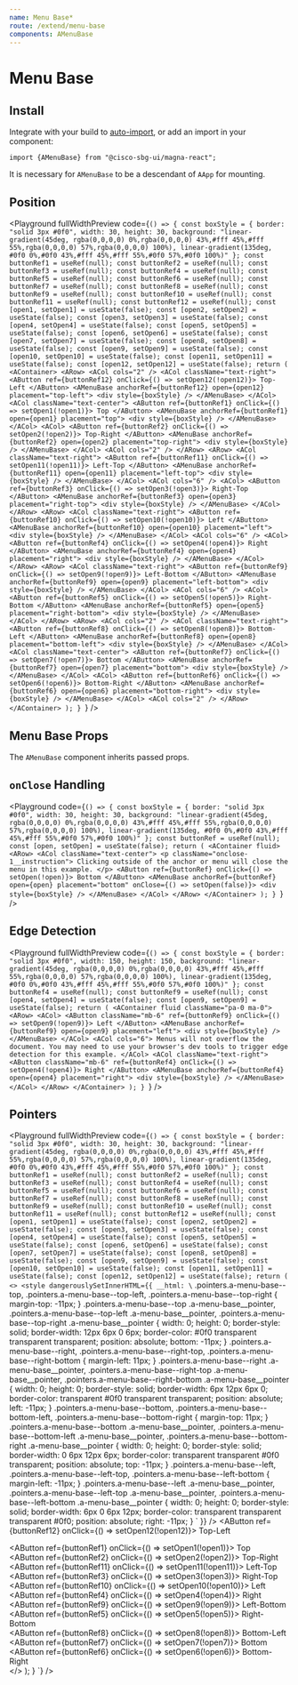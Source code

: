 ```yaml
---
name: Menu Base*
route: /extend/menu-base
components: AMenuBase
---
```


# Menu Base

## Install

Integrate with your build to [auto-import](/#integrating), or add an import in your component:

```
import {AMenuBase} from "@cisco-sbg-ui/magna-react";
```

It is necessary for `AMenuBase` to be a descendant of `AApp` for mounting.

## Position

<Playground
  fullWidthPreview
  code={`() => {
  const boxStyle = {
    border: "solid 3px #0f0",
    width: 30,
    height: 30,
    background:
      "linear-gradient(45deg, rgba(0,0,0,0) 0%,rgba(0,0,0,0) 43%,#fff 45%,#fff 55%,rgba(0,0,0,0) 57%,rgba(0,0,0,0) 100%), linear-gradient(135deg, #0f0 0%,#0f0 43%,#fff 45%,#fff 55%,#0f0 57%,#0f0 100%)"
  };
  const buttonRef1 = useRef(null);
  const buttonRef2 = useRef(null);
  const buttonRef3 = useRef(null);
  const buttonRef4 = useRef(null);
  const buttonRef5 = useRef(null);
  const buttonRef6 = useRef(null);
  const buttonRef7 = useRef(null);
  const buttonRef8 = useRef(null);
  const buttonRef9 = useRef(null);
  const buttonRef10 = useRef(null);
  const buttonRef11 = useRef(null);
  const buttonRef12 = useRef(null);
  const [open1, setOpen1] = useState(false);
  const [open2, setOpen2] = useState(false);
  const [open3, setOpen3] = useState(false);
  const [open4, setOpen4] = useState(false);
  const [open5, setOpen5] = useState(false);
  const [open6, setOpen6] = useState(false);
  const [open7, setOpen7] = useState(false);
  const [open8, setOpen8] = useState(false);
  const [open9, setOpen9] = useState(false);
  const [open10, setOpen10] = useState(false);
  const [open11, setOpen11] = useState(false);
  const [open12, setOpen12] = useState(false);
  return (
    <AContainer>
      <ARow>
        <ACol cols="2" />
        <ACol className="text-right">
          <AButton ref={buttonRef12} onClick={() => setOpen12(!open12)}>
            Top-Left
          </AButton>
          <AMenuBase
            anchorRef={buttonRef12}
            open={open12}
            placement="top-left">
            <div style={boxStyle} />
          </AMenuBase>
        </ACol>
        <ACol className="text-center">
          <AButton ref={buttonRef1} onClick={() => setOpen1(!open1)}>
            Top
          </AButton>
          <AMenuBase anchorRef={buttonRef1} open={open1} placement="top">
            <div style={boxStyle} />
          </AMenuBase>
        </ACol>
        <ACol>
          <AButton ref={buttonRef2} onClick={() => setOpen2(!open2)}>
            Top-Right
          </AButton>
          <AMenuBase
            anchorRef={buttonRef2}
            open={open2}
            placement="top-right">
            <div style={boxStyle} />
          </AMenuBase>
        </ACol>
        <ACol cols="2" />
      </ARow>
      <ARow>
        <ACol className="text-right">
          <AButton ref={buttonRef11} onClick={() => setOpen11(!open11)}>
            Left-Top
          </AButton>
          <AMenuBase
            anchorRef={buttonRef11}
            open={open11}
            placement="left-top">
            <div style={boxStyle} />
          </AMenuBase>
        </ACol>
        <ACol cols="6" />
        <ACol>
          <AButton ref={buttonRef3} onClick={() => setOpen3(!open3)}>
            Right-Top
          </AButton>
          <AMenuBase
            anchorRef={buttonRef3}
            open={open3}
            placement="right-top">
            <div style={boxStyle} />
          </AMenuBase>
        </ACol>
      </ARow>
      <ARow>
        <ACol className="text-right">
          <AButton ref={buttonRef10} onClick={() => setOpen10(!open10)}>
            Left
          </AButton>
          <AMenuBase anchorRef={buttonRef10} open={open10} placement="left">
            <div style={boxStyle} />
          </AMenuBase>
        </ACol>
        <ACol cols="6" />
        <ACol>
          <AButton ref={buttonRef4} onClick={() => setOpen4(!open4)}>
            Right
          </AButton>
          <AMenuBase anchorRef={buttonRef4} open={open4} placement="right">
            <div style={boxStyle} />
          </AMenuBase>
        </ACol>
      </ARow>
      <ARow>
        <ACol className="text-right">
          <AButton ref={buttonRef9} onClick={() => setOpen9(!open9)}>
            Left-Bottom
          </AButton>
          <AMenuBase
            anchorRef={buttonRef9}
            open={open9}
            placement="left-bottom">
            <div style={boxStyle} />
          </AMenuBase>
        </ACol>
        <ACol cols="6" />
        <ACol>
          <AButton ref={buttonRef5} onClick={() => setOpen5(!open5)}>
            Right-Bottom
          </AButton>
          <AMenuBase
            anchorRef={buttonRef5}
            open={open5}
            placement="right-bottom">
            <div style={boxStyle} />
          </AMenuBase>
        </ACol>
      </ARow>
      <ARow>
        <ACol cols="2" />
        <ACol className="text-right">
          <AButton ref={buttonRef8} onClick={() => setOpen8(!open8)}>
            Bottom-Left
          </AButton>
          <AMenuBase
            anchorRef={buttonRef8}
            open={open8}
            placement="bottom-left">
            <div style={boxStyle} />
          </AMenuBase>
        </ACol>
        <ACol className="text-center">
          <AButton ref={buttonRef7} onClick={() => setOpen7(!open7)}>
            Bottom
          </AButton>
          <AMenuBase anchorRef={buttonRef7} open={open7} placement="bottom">
            <div style={boxStyle} />
          </AMenuBase>
        </ACol>
        <ACol>
          <AButton ref={buttonRef6} onClick={() => setOpen6(!open6)}>
            Bottom-Right
          </AButton>
          <AMenuBase
            anchorRef={buttonRef6}
            open={open6}
            placement="bottom-right">
            <div style={boxStyle} />
          </AMenuBase>
        </ACol>
        <ACol cols="2" />
      </ARow>
    </AContainer>
  );
}
`}
/>

## Menu Base Props

The `AMenuBase` component inherits passed props.

<Props of="AMenuBase" />

## `onClose` Handling

<Playground
  code={`() => {
  const boxStyle = {
    border: "solid 3px #0f0",
    width: 30,
    height: 30,
    background:
      "linear-gradient(45deg, rgba(0,0,0,0) 0%,rgba(0,0,0,0) 43%,#fff 45%,#fff 55%,rgba(0,0,0,0) 57%,rgba(0,0,0,0) 100%), linear-gradient(135deg, #0f0 0%,#0f0 43%,#fff 45%,#fff 55%,#0f0 57%,#0f0 100%)"
  };
  const buttonRef = useRef(null);
  const [open, setOpen] = useState(false);
  return (
    <AContainer fluid>
      <ARow>
        <ACol className="text-center">
          <p className="onclose-1__instruction">
            Clicking outside of the anchor or menu will close the menu in this
            example.
          </p>
          <AButton ref={buttonRef} onClick={() => setOpen(!open)}>
            Bottom
          </AButton>
          <AMenuBase
            anchorRef={buttonRef}
            open={open}
            placement="bottom"
            onClose={() => setOpen(false)}>
            <div style={boxStyle} />
          </AMenuBase>
        </ACol>
      </ARow>
    </AContainer>
  );
}
`}
/>

## Edge Detection

<Playground
  fullWidthPreview
  code={`() => {
  const boxStyle = {
    border: "solid 3px #0f0",
    width: 150,
    height: 150,
    background:
      "linear-gradient(45deg, rgba(0,0,0,0) 0%,rgba(0,0,0,0) 43%,#fff 45%,#fff 55%,rgba(0,0,0,0) 57%,rgba(0,0,0,0) 100%), linear-gradient(135deg, #0f0 0%,#0f0 43%,#fff 45%,#fff 55%,#0f0 57%,#0f0 100%)"
  };
  const buttonRef4 = useRef(null);
  const buttonRef9 = useRef(null);
  const [open4, setOpen4] = useState(false);
  const [open9, setOpen9] = useState(false);
  return (
    <AContainer fluid className="pa-0 ma-0">
      <ARow>
        <ACol>
          <AButton
            className="mb-6"
            ref={buttonRef9}
            onClick={() => setOpen9(!open9)}>
            Left
          </AButton>
          <AMenuBase anchorRef={buttonRef9} open={open9} placement="left">
            <div style={boxStyle} />
          </AMenuBase>
        </ACol>
        <ACol cols="6">
          Menus will not overflow the document. You may need to use your
          browser's dev tools to trigger edge detection for this example.
        </ACol>
        <ACol className="text-right">
          <AButton
            className="mb-6"
            ref={buttonRef4}
            onClick={() => setOpen4(!open4)}>
            Right
          </AButton>
          <AMenuBase anchorRef={buttonRef4} open={open4} placement="right">
            <div style={boxStyle} />
          </AMenuBase>
        </ACol>
      </ARow>
    </AContainer>
  );
}
`}
/>

## Pointers

<Playground
  fullWidthPreview
  code={`() => {
  const boxStyle = {
    border: "solid 3px #0f0",
    width: 30,
    height: 30,
    background:
      "linear-gradient(45deg, rgba(0,0,0,0) 0%,rgba(0,0,0,0) 43%,#fff 45%,#fff 55%,rgba(0,0,0,0) 57%,rgba(0,0,0,0) 100%), linear-gradient(135deg, #0f0 0%,#0f0 43%,#fff 45%,#fff 55%,#0f0 57%,#0f0 100%)"
  };
  const buttonRef1 = useRef(null);
  const buttonRef2 = useRef(null);
  const buttonRef3 = useRef(null);
  const buttonRef4 = useRef(null);
  const buttonRef5 = useRef(null);
  const buttonRef6 = useRef(null);
  const buttonRef7 = useRef(null);
  const buttonRef8 = useRef(null);
  const buttonRef9 = useRef(null);
  const buttonRef10 = useRef(null);
  const buttonRef11 = useRef(null);
  const buttonRef12 = useRef(null);
  const [open1, setOpen1] = useState(false);
  const [open2, setOpen2] = useState(false);
  const [open3, setOpen3] = useState(false);
  const [open4, setOpen4] = useState(false);
  const [open5, setOpen5] = useState(false);
  const [open6, setOpen6] = useState(false);
  const [open7, setOpen7] = useState(false);
  const [open8, setOpen8] = useState(false);
  const [open9, setOpen9] = useState(false);
  const [open10, setOpen10] = useState(false);
  const [open11, setOpen11] = useState(false);
  const [open12, setOpen12] = useState(false);
  return (
    <>
      <style
        dangerouslySetInnerHTML={{
          __html: \`
    .pointers.a-menu-base--top,
    .pointers.a-menu-base--top-left,
    .pointers.a-menu-base--top-right {
      margin-top: -11px;
    }
    .pointers.a-menu-base--top .a-menu-base__pointer,
    .pointers.a-menu-base--top-left .a-menu-base__pointer,
    .pointers.a-menu-base--top-right .a-menu-base__pointer {
      width: 0;
      height: 0;
      border-style: solid;
      border-width: 12px 6px 0 6px;
      border-color: #0f0 transparent transparent transparent;
      position: absolute;
      bottom: -11px;
    }
    .pointers.a-menu-base--right,
    .pointers.a-menu-base--right-top,
    .pointers.a-menu-base--right-bottom {
      margin-left: 11px;
    }
    .pointers.a-menu-base--right .a-menu-base__pointer,
    .pointers.a-menu-base--right-top .a-menu-base__pointer,
    .pointers.a-menu-base--right-bottom .a-menu-base__pointer {
      width: 0;
      height: 0;
      border-style: solid;
      border-width: 6px 12px 6px 0;
      border-color: transparent #0f0 transparent transparent;
      position: absolute;
      left: -11px;
    }
    .pointers.a-menu-base--bottom,
    .pointers.a-menu-base--bottom-left,
    .pointers.a-menu-base--bottom-right {
      margin-top: 11px;
    }
    .pointers.a-menu-base--bottom .a-menu-base__pointer,
    .pointers.a-menu-base--bottom-left .a-menu-base__pointer,
    .pointers.a-menu-base--bottom-right .a-menu-base__pointer {
      width: 0;
      height: 0;
      border-style: solid;
      border-width: 0 6px 12px 6px;
      border-color: transparent transparent #0f0 transparent;
      position: absolute;
      top: -11px;
    }
    .pointers.a-menu-base--left,
    .pointers.a-menu-base--left-top,
    .pointers.a-menu-base--left-bottom {
      margin-left: -11px;
    }
    .pointers.a-menu-base--left .a-menu-base__pointer,
    .pointers.a-menu-base--left-top .a-menu-base__pointer,
    .pointers.a-menu-base--left-bottom .a-menu-base__pointer {
      width: 0;
      height: 0;
      border-style: solid;
      border-width: 6px 0 6px 12px;
      border-color: transparent transparent transparent #0f0;
      position: absolute;
      right: -11px;
    }
  \`
        }}
      />
      <AContainer>
        <ARow>
          <ACol cols="2" />
          <ACol className="text-right">
            <AButton ref={buttonRef12} onClick={() => setOpen12(!open12)}>
              Top-Left
            </AButton>
            <AMenuBase
              anchorRef={buttonRef12}
              className="pointers"
              open={open12}
              placement="top-left"
              pointer>
              <div style={boxStyle} />
            </AMenuBase>
          </ACol>
          <ACol className="text-center">
            <AButton ref={buttonRef1} onClick={() => setOpen1(!open1)}>
              Top
            </AButton>
            <AMenuBase
              anchorRef={buttonRef1}
              className="pointers"
              open={open1}
              placement="top"
              pointer>
              <div style={boxStyle} />
            </AMenuBase>
          </ACol>
          <ACol>
            <AButton ref={buttonRef2} onClick={() => setOpen2(!open2)}>
              Top-Right
            </AButton>
            <AMenuBase
              anchorRef={buttonRef2}
              className="pointers"
              open={open2}
              placement="top-right"
              pointer>
              <div style={boxStyle} />
            </AMenuBase>
          </ACol>
          <ACol cols="2" />
        </ARow>
        <ARow>
          <ACol className="text-right">
            <AButton ref={buttonRef11} onClick={() => setOpen11(!open11)}>
              Left-Top
            </AButton>
            <AMenuBase
              anchorRef={buttonRef11}
              className="pointers"
              open={open11}
              placement="left-top"
              pointer>
              <div style={boxStyle} />
            </AMenuBase>
          </ACol>
          <ACol cols="6" />
          <ACol>
            <AButton ref={buttonRef3} onClick={() => setOpen3(!open3)}>
              Right-Top
            </AButton>
            <AMenuBase
              anchorRef={buttonRef3}
              className="pointers"
              open={open3}
              placement="right-top"
              pointer>
              <div style={boxStyle} />
            </AMenuBase>
          </ACol>
        </ARow>
        <ARow>
          <ACol className="text-right">
            <AButton ref={buttonRef10} onClick={() => setOpen10(!open10)}>
              Left
            </AButton>
            <AMenuBase
              anchorRef={buttonRef10}
              className="pointers"
              open={open10}
              placement="left"
              pointer>
              <div style={boxStyle} />
            </AMenuBase>
          </ACol>
          <ACol cols="6" />
          <ACol>
            <AButton ref={buttonRef4} onClick={() => setOpen4(!open4)}>
              Right
            </AButton>
            <AMenuBase
              anchorRef={buttonRef4}
              className="pointers"
              open={open4}
              placement="right"
              pointer>
              <div style={boxStyle} />
            </AMenuBase>
          </ACol>
        </ARow>
        <ARow>
          <ACol className="text-right">
            <AButton ref={buttonRef9} onClick={() => setOpen9(!open9)}>
              Left-Bottom
            </AButton>
            <AMenuBase
              anchorRef={buttonRef9}
              className="pointers"
              open={open9}
              placement="left-bottom"
              pointer>
              <div style={boxStyle} />
            </AMenuBase>
          </ACol>
          <ACol cols="6" />
          <ACol>
            <AButton ref={buttonRef5} onClick={() => setOpen5(!open5)}>
              Right-Bottom
            </AButton>
            <AMenuBase
              anchorRef={buttonRef5}
              className="pointers"
              open={open5}
              placement="right-bottom"
              pointer>
              <div style={boxStyle} />
            </AMenuBase>
          </ACol>
        </ARow>
        <ARow>
          <ACol cols="2" />
          <ACol className="text-right">
            <AButton ref={buttonRef8} onClick={() => setOpen8(!open8)}>
              Bottom-Left
            </AButton>
            <AMenuBase
              anchorRef={buttonRef8}
              className="pointers"
              open={open8}
              placement="bottom-left"
              pointer>
              <div style={boxStyle} />
            </AMenuBase>
          </ACol>
          <ACol className="text-center">
            <AButton ref={buttonRef7} onClick={() => setOpen7(!open7)}>
              Bottom
            </AButton>
            <AMenuBase
              anchorRef={buttonRef7}
              className="pointers"
              open={open7}
              placement="bottom"
              pointer>
              <div style={boxStyle} />
            </AMenuBase>
          </ACol>
          <ACol>
            <AButton ref={buttonRef6} onClick={() => setOpen6(!open6)}>
              Bottom-Right
            </AButton>
            <AMenuBase
              anchorRef={buttonRef6}
              className="pointers"
              open={open6}
              placement="bottom-right"
              pointer>
              <div style={boxStyle} />
            </AMenuBase>
          </ACol>
          <ACol cols="2" />
        </ARow>
      </AContainer>
    </>
  );
}
`}
/>
